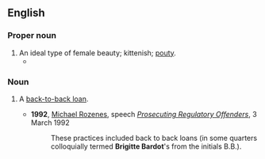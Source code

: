 ==English==

===Proper noun===
{{en-proper noun|sg=[[]] [[Bardot]]}}

# An ideal type of female beauty; kittenish; [[pouty]].
#*{{quote-book|title=A Quest for Godliness: The Puritan Vision of the Christian Life‎|page=268|author=J. I. Packer|year=1994|passage=...who, in discussing the Puritan position, declared: 'I want a '''Brigitte Bardot''' who can lead a Bible class'}}

===Noun===
{{en-noun|sg=[[Brigitte]] [[Bardot]]}}
# {{AU|finance|informal}} A [[back-to-back loan]].
#*'''1992''', [[w:Michael Rozenes|Michael Rozenes]], speech ''[http://www.cdpp.gov.au/Media/Speeches/19920303mr.aspx Prosecuting Regulatory Offenders]'', 3 March 1992 
#*:These practices included back to back loans (in some quarters colloquially termed '''Brigitte Bardot''''s from the initials B.B.).